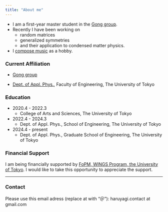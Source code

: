 ```yaml
---
title: "About me"
---
```


- I am a first-year master student in the [Gong group](https://sites.google.com/g.ecc.u-tokyo.ac.jp/gonggroup/).
- Recently I have been working on
    - random matrices
    - generalized symmetries
    - and their application to condensed matter physics.
- I [compose music](Music.qmd) as a hobby.

### Current Affiliation

- [Gong group](https://sites.google.com/g.ecc.u-tokyo.ac.jp/gonggroup/)

- [Dept. of Appl. Phys.](https://www.ap.t.u-tokyo.ac.jp), Faculty of Engineering, The University of Tokyo

### Education

- 2020.4 - 2022.3
    - College of Arts and Sciences, The University of Tokyo
- 2022.4 - 2024.3
    - Dept. of Appl. Phys., School of Engineering, The University of Tokyo
- 2024.4 - present
    - Dept. of Appl. Phys., Graduate School of Engineering, The University of Tokyo

### Financial Support

I am being financially supported by [FoPM, WINGS Program, the University of Tokyo](https://www.s.u-tokyo.ac.jp/ja/FoPM/).
I would like to take this opportunity to appreciate the support.

---

### Contact

Please use this email adress (replace at with "＠"): haruyagi.contact at gmail.com